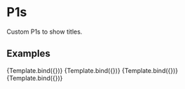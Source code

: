 

<Meta title="Design System/Typography/P1" component={P1} />

# P1s

Custom P1s to show titles.

## Examples


<Canvas>
  <Story
    name="Light mode"
    args={{
      mode: "light",
      text: "Example of a paragraph",
    }}
  >
    {Template.bind({})}
  </Story>
  <Story
    name="Light mode with bold"
    args={{
      mode: "light",
      bold: true,
      text: "Example of a paragraph with bold",
    }}
  >
    {Template.bind({})}
  </Story>
  <Story
    name="Dark mode"
    parameters={{ backgrounds: { default: "dark" } }}
    args={{
      mode: "dark",
      text: "Example of a paragraph",
    }}
  >
    {Template.bind({})}
  </Story>
  <Story
    name="Dark mode with bold"
    parameters={{ backgrounds: { default: "dark" } }}
    args={{
      mode: "dark",
      bold: true,
      text: "Example of a paragraph with bold",
    }}
  >
    {Template.bind({})}
  </Story>
</Canvas>
